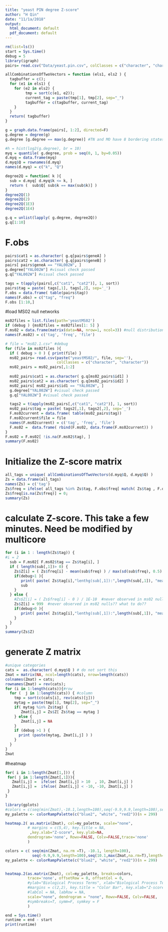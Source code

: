 ```yaml
---
title: "yeast PIN degree Z-score"
author: "H Qin"
date: "11/1a/2018"
output:
  html_document: default
  pdf_document: default
---
```


```r
rm(list=ls())
start = Sys.time()
debug = 5
library(igraph)
pairs= read.csv("Data/yeast.pin.csv", colClasses = c("character", "character"))
```
```r
allCombinationsOfTwoVectors = function (els1, els2 ) {
  tagbuffer = c();
  for (e1 in els1) {
    for (e2 in els2) {
         tmp = sort(c(e1, e2));
         current_tag = paste(tmp[1], tmp[2], sep="_")
         tagbuffer = c(tagbuffer, current_tag)
    }
  }
  return( tagbuffer)
}
```

```r
g = graph.data.frame(pairs[, 1:2], directed=F)
g.degree = degree(g)
g.degree [g.degree == max(g.degree)] #TN and MO have 8 bordering states
```

```r
#h = hist(log2(g.degree), br = 10)
myq = quantile( g.degree, prob = seq(0, 1, by=0.05))
d.myq = data.frame(myq)
d.myq$Q = rownames(d.myq)
names(d.myq) = c("k", "Q")

degree2Q = function( k ){
  sub = d.myq[ d.myq$k <= k, ]
  return (  sub$Q[ sub$k == max(sub$k)] )
}
degree2Q(1)
degree2Q(2)
degree2Q(1E3)
degree2Q(1E4)

g.q = unlist(lapply( g.degree, degree2Q))
g.q[1:10]
```

# F.obs 

```r
pairs$cat1 = as.character( g.q[pairs$geneA] )
pairs$cat2 = as.character( g.q[pairs$geneB] )
pairs[ pairs$geneA == "YAL002W", ] 
g.degree["YAL002W"] #visual check passed
g.q["YAL002W"] #visual check passed

tags = t(apply(pairs[,c("cat1", "cat2")], 1, sort))
pairs$tag = paste( tags[,1], tags[,2], sep='_')
F.obs = data.frame( table(pairs$tag))
names(F.obs) = c("tag", "freq")
F.obs [1:10,]
```

#load MS02 null networks
```r
ms02files = list.files(path='yeastMS02')
if (debug ) {ms02files = ms02files[1: 5] }
F.ms02 = data.frame(matrix(data=NA, nrow=1, ncol=3)) #null distributions
names(F.ms02) = c('tag', 'freq', 'file')

# file = "ms02.1.csv" #debug
for (file in ms02files ){
  if ( debug > 0 ) { print(file) }
  ms02_pairs= read.csv(paste("yeastMS02/", file, sep=''),
                       colClasses = c("character", "character"))
  ms02_pairs = ms02_pairs[,1:2]
  
  ms02_pairs$cat1 = as.character( g.q[ms02_pairs$id1] )
  ms02_pairs$cat2 = as.character( g.q[ms02_pairs$id2] )
  ms02_pairs[ ms02_pairs$id1 == "YAL002W", ] 
  g.degree["YAL002W"] #visual check passed
  g.q["YAL002W"] #visual check passed

  tags2 = t(apply(ms02_pairs[,c("cat1", "cat2")], 1, sort))
  ms02_pairs$tag = paste( tags2[,1], tags2[,2], sep='_')
  F.ms02current = data.frame( table(ms02_pairs$tag))
  F.ms02current$file = file
  names(F.ms02current) = c('tag', 'freq', 'file')
  F.ms02 =  data.frame( rbind(F.ms02, data.frame(F.ms02current)) )
}
F.ms02 = F.ms02[ !is.na(F.ms02$tag), ]
summary(F.ms02)
```

# Initialize the Z-score matrix
```r
all_tags = unique( allCombinationsOfTwoVectors(d.myq$Q, d.myq$Q) )
Zs = data.frame(all_tags)
names(Zs) = c('tag')
Zs$freq = ifelse( all_tags %in% Zs$tag, F.obs$freq[ match( Zs$tag , F.obs$tag) ], 0)
Zs$freq[is.na(Zs$freq)] = 0; 
summary(Zs)
```

# calculate Z-score. This take a few minutes. Need be modified by multicore
```r
for (i in 1 : length(Zs$tag)) {
#i = 2
  sub = F.ms02[ F.ms02$tag == Zs$tag[i], ]
  if ( length(sub[,1])> 0) {
    Zs$Z[i] = ( Zs$freq[i] - mean(sub$freq) ) / max(sd(sub$freq), 0.5)
    if(debug>1 ){
       print( paste( Zs$tag[i],"lenthg(sub[,1]):",length(sub[,1]), "mean:", mean(sub$freq), "sd:", sd(sub$freq) ))  
       sub
    } 
  } else {
    #Zs$Z[i] = ( Zs$freq[i] - 0 ) / 1E-10  #never observed in ms02 nulls?? what to do??
    Zs$Z[i] = 999  #never observed in ms02 nulls?? what to do??
    if(debug>0 ){
       print( paste( Zs$tag[i],"lenthg(sub[,1]):",length(sub[,1]), "mean:", mean(sub$freq), "sd:", sd(sub$freq) ))  
    } 
  }
}
summary(Zs$Z)
```


# generate Z matrix
```r
#unique categories
cats =  as.character( d.myq$Q ) # do not sort this
Zmat = matrix(NA, ncol=length(cats), nrow=length(cats))
colnames(Zmat) = cats; 
rownames(Zmat) = rev(cats); 
for (i in 1:length(cats)){#row
  for (  j in 1:length(cats)) { #column
    tmp = sort(c(cats[i], rev(cats)[j]))
    mytag = paste(tmp[1], tmp[2], sep="_")
    if( mytag %in% Zs$tag) {
       Zmat[i,j] = Zs$Z[ Zs$tag == mytag ]
    } else {
       Zmat[i,j] = NA
    }
    if (debug >1 ) {
      print (paste(mytag, Zmat[i,j] ) )
    }
  }
}
Zmat
```

#heatmap

```r
for( i in 1:length(Zmat[1,])) {
 for( j in 1:length(Zmat[,1])){
   Zmat[i,j] =  ifelse( Zmat[i,j] > 10  , 10, Zmat[i,j] )
   Zmat[i,j] =  ifelse( Zmat[i,j] < -10, -10, Zmat[i,j] )
 }
}

```

```r
library(gplots)
#colors = c(seq(min(Zmat),-10.1,length=100),seq(-9.9,9.9,length=100),seq(10.1,max(Zmat),length=100))
my_palette <- colorRampPalette(c("blue2", "white", "red2"))(n = 299)

heatmap.2( as.matrix(Zmat), col=my_palette, scale="none",
          # margins = c(5,4), key.title = NA, 
           ,key.xlab="Z-score", key.ylab=NA,
          dendrogram='none', Rowv=FALSE, Colv=FALSE,trace='none'
          )

```


```r
colors = c( seq(min(Zmat, na.rm =T), -10.1, length=100),
            seq(-9.9,9.9,length=100),seq(10.1,max(Zmat,na.rm=T),length=100) )
my_palette <- colorRampPalette(c("blue2", "white", "red2"))(n = 299)


heatmap.2(as.matrix(Zmat), col=my_palette, breaks=colors,
          trace='none', offsetRow = 0, offsetCol = 0,
          #ylab="Biological Process Terms", xlab="Biological Process Terms",
          #margins = c(2,2), key.title = "Color Bar", key.xlab="Z-score", key.ylab=NA,
          #labCol = NA, labRow = NA,
          scale="none", dendrogram = "none", Rowv=FALSE, Colv=FALSE,
          #symbreaks=T, symm=F, symkey = F
          )

```


```r
end = Sys.time()
runtime = end - start
print(runtime)
```

